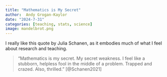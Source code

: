 ```yaml
---
title: "Mathematics is My Secret"
author:  Andy Grogan-Kaylor 
date: "2024-7-31"
categories: [teaching, stats, science]
image: mandelbrot.png
---
```


I really like this quote by Julia Schanen, as it embodies much of what I feel about research and teaching.

> "Mathematics is my secret. My secret weakness. I feel like a stubborn, helpless fool in the middle of a problem. Trapped and crazed. Also, thrilled." [@Schanen2021]





